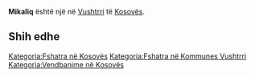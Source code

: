 {{Fshat në 
 | Emri                = Mikaliq
 | EmriAlt                = 
 | NAME_SHORT_FORM=      
 | NAME_GENERIC=      
 | NAME_SORT_NAME_RO=      MIKALIQ
 | FULL_NAME_RO = Mikaliq
 | FULL_NAME_ND_RO=Mikaliq
 | SORT_NAME_RG=MIKALIQ
 | FULL_NAME_RG=Mikaliq
 | FULL_NAME_ND_RG=Mikaliq
 | SRP_NAME_SHORT_FORM=      
 | SRP_NAME_GENERIC=      
 | SRP_NAME_SORT_NAME_RO=      
 | SRP_FULL_NAME_RO = 
 | SRP_FULL_NAME_ND_RO=
 | SRP_SORT_NAME_RG=
 | SRP_FULL_NAME_RG=
 | SRP_FULL_NAME_ND_RG=
 | Emri (Rasa dhanore) = 
 | Figura              = 
 | Shteti              = Kosovo
 | Komuna              = Vushtrri
 | Kodi postar         = 
 | Sipërfaqja          = 

 | Popullsia           = 

 | Regj. i popullsisë  = 
 | Dend. e popullsisë  = 
 | Faqja zyrtare       = 
 <!--- Koordinatat ----> 
 | Gjerësia            = 42.758375
 | Gjatësia            = 20.999149
 | Lartësia            = 
}}
'''Mikaliq''' është një [[]] në [[Vushtrri]] të [[Kosovës]].

<!-- == Gjeografia == -->
<!-- == Historia == -->
<!-- == Demografia == -->
== Shih edhe ==
{{Komuna Vushtrri}}
{{Kosovo-Administrata-Cung}}

[[Kategoria:Fshatra në Kosovës]]
[[Kategoria:Fshatra në Kommunes Vushtrri]]
[[Kategoria:Vendbanime në Kosovës]]